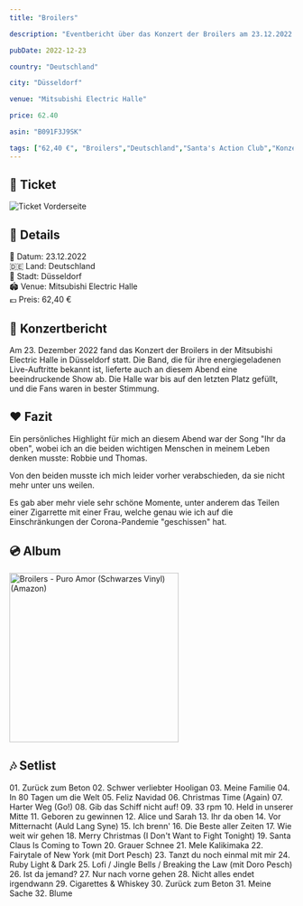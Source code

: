 ```yaml
---
title: "Broilers"

description: "Eventbericht über das Konzert der Broilers am 23.12.2022 in der Mitsubishi Electric Halle in Düsseldorf."

pubDate: 2022-12-23

country: "Deutschland"

city: "Düsseldorf"

venue: "Mitsubishi Electric Halle"

price: 62.40

asin: "B091F3J9SK"

tags: ["62,40 €", "Broilers","Deutschland","Santa's Action Club","Konzert","Mitsubishi Electric Halle","Düsseldorf","2022", "Robbie", "Thomas"]
---
```



## 🎫 Ticket

<Card title="Vorderseite" icon="image">
    <Image src={imgTicketFront} alt="Ticket Vorderseite" widths={[300, 600, 900]} sizes="(max-width: 600px) 100vw, 600px" />
</Card>

## 📌 Details
📅 Datum: 23.12.2022  
🇩🇪 Land: Deutschland  
📍 Stadt: Düsseldorf  
🏟️ Venue: Mitsubishi Electric Halle  
💶 Preis: 62,40 €  


## 🎤 Konzertbericht

Am 23. Dezember 2022 fand das Konzert der Broilers in der Mitsubishi Electric Halle in Düsseldorf statt. 
Die Band, die für ihre energiegeladenen Live-Auftritte bekannt ist, lieferte auch an diesem Abend eine beeindruckende Show ab.
Die Halle war bis auf den letzten Platz gefüllt, und die Fans waren in bester Stimmung. 

## ❤️ Fazit

Ein persönliches Highlight für mich an diesem Abend war der Song "Ihr da oben", 
wobei ich an die beiden wichtigen Menschen in meinem Leben denken musste: Robbie und Thomas. 

Von den beiden musste ich mich leider vorher verabschieden, da sie nicht mehr unter uns weilen.

Es gab aber mehr viele sehr schöne Momente, unter anderem das Teilen einer Zigarrette mit einer Frau, 
welche genau wie ich auf die Einschränkungen der Corona-Pandemie "geschissen" hat.

## 💿 Album

<Card title="Puro Amor" icon="seti:audio">
  <a href="https://www.amazon.de/dp/B091F3J9SK?tag=mysteryland-21" target="_blank" rel="noopener noreferrer">
    <img src="https://m.media-amazon.com/images/I/919v5+eZjLL._SY450_.jpg" alt="Broilers - Puro Amor (Schwarzes Vinyl)(Amazon)" width="300" />
  </a>
</Card>

## 🎶 Setlist

<Card title="Songs" icon="list-format">
01. Zurück zum Beton
02. Schwer verliebter Hooligan
03. Meine Familie
04. In 80 Tagen um die Welt
05. Feliz Navidad
06. Christmas Time (Again)
07. Harter Weg (Go!)
08. Gib das Schiff nicht auf!
09. 33 rpm
10. Held in unserer Mitte
11. Geboren zu gewinnen
12. Alice und Sarah
13. Ihr da oben
14. Vor Mitternacht (Auld Lang Syne)
15. Ich brenn'
16. Die Beste aller Zeiten
17. Wie weit wir gehen
18. Merry Christmas (I Don't Want to Fight Tonight)
19. Santa Claus Is Coming to Town
20. Grauer Schnee
21. Mele Kalikimaka
22. Fairytale of New York (mit Dort Pesch)
23. Tanzt du noch einmal mit mir
24. Ruby Light & Dark
25. Lofi / Jingle Bells / Breaking the Law (mit Doro Pesch)
26. Ist da jemand?
27. Nur nach vorne gehen
28. Nicht alles endet irgendwann
29. Cigarettes & Whiskey
30. Zurück zum Beton
31. Meine Sache
32. Blume
</Card>

<LinkCard
    title="Mehr Informationen"
    href="https://fanieng.com/2022/12/23/broilers-duesseldorf-mitsubishi-electric-halle/"
/>